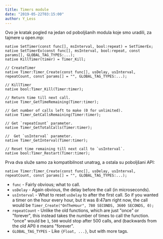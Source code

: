 ```yaml
---
title: Timers module
date: "2019-05-22T03:15:00"
author: Y_Less
---
```


Ovo je kratak pogled na jedan od poboljšanih modula koje smo uradili, za tajmere u open.mp:

```pawn
native SetTimer(const func[], msInterval, bool:repeat) = SetTimerEx;
native SetTimerEx(const func[], msInterval, bool:repeat, const params[], GLOBAL_TAG_TYPES:...);
native KillTimer(timer) = Timer_Kill;

// CreateTimer
native Timer:Timer_Create(const func[], usDelay, usInterval, repeatCount, const params[] = "", GLOBAL_TAG_TYPES:...);

// KillTimer
native bool:Timer_Kill(Timer:timer);

// Return time till next call.
native Timer_GetTimeRemaining(Timer:timer);

// Get number of calls left to make (0 for unlimited).
native Timer_GetCallsRemaining(Timer:timer);

// Get `repeatCount` parameter.
native Timer_GetTotalCalls(Timer:timer);

//  Get `usInterval` parameter.
native Timer_GetInterval(Timer:timer);

// Reset time remaining till next call to `usInterval`.
native bool:Timer_Restart(Timer:timer);
```

Prva dva služe samo za kompatibilnost unatrag, a ostala su poboljšani API:

```pawn
native Timer:Timer_Create(const func[], usDelay, usInterval, repeatCount, const params[] = "", GLOBAL_TAG_TYPES:...);
```

- `func` - Fairly obvious; what to call.
- `usDelay` - Again obvious, the delay before the call (in microseconds).
- `usInterval` - What to reset `usDelay` to after the first call. So if you wanted a timer on the hour every hour, but it was 8:47am right now, the call would be `Timer_Create("OnTheHour", 780 SECONDS, 3600 SECONDS, 0);`
- `repeatCount` - Unlike the old functions, which are just "once" or "forever", this instead takes the number of times to call the function. "once" would be `1`, `500` would stop after 500 calls, and (backwards from the old API) `0` means "forever".
- `GLOBAL_TAG_TYPES` - Like `{Float, ...}`, but with more tags.
